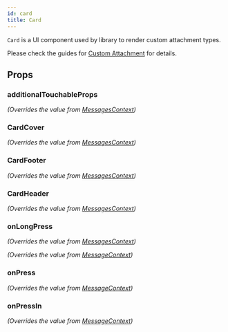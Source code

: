 ```yaml
---
id: card
title: Card
---
```




`Card` is a UI component used by library to render custom attachment types.

Please check the guides for [Custom Attachment](../guides/custom-attachment) for details.

## Props

### additionalTouchableProps

_(Overrides the value from [MessagesContext](../../contexts/messages-context))_

<AdditionalTouchableProps />

### CardCover

_(Overrides the value from [MessagesContext](../../contexts/messages-context))_

<CardCover />

### CardFooter

_(Overrides the value from [MessagesContext](../../contexts/messages-context))_

<CardFooter />

### CardHeader

_(Overrides the value from [MessagesContext](../../contexts/messages-context))_

<CardHeader />

### onLongPress

_(Overrides the value from [MessagesContext](../../contexts/messages-context))_

_(Overrides the value from [MessageContext](../../contexts/message-context))_

<OnLongPress />

### onPress

_(Overrides the value from [MessageContext](../../contexts/message-context))_

<OnPress />

### onPressIn

_(Overrides the value from [MessageContext](../../contexts/message-context))_

<OnPressIn />